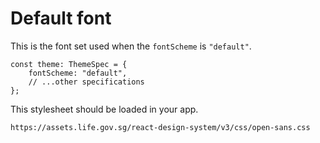 
<Meta title="Foundations/Font/Default" />

# Default font

This is the font set used when the `fontScheme` is `"default"`.

```tsx
const theme: ThemeSpec = {
    fontScheme: "default",
    // ...other specifications
};
```

This stylesheet should be loaded in your app.

```
https://assets.life.gov.sg/react-design-system/v3/css/open-sans.css
```

<FontDisplay theme={LifeSGTheme} />
